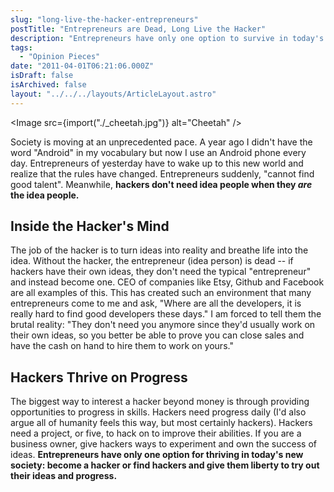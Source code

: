 ```yaml
---
slug: "long-live-the-hacker-entrepreneurs"
postTitle: "Entrepreneurs are Dead, Long Live the Hacker"
description: "Entrepreneurs have only one option to survive in today's society: find hackers or become one."
tags:
  - "Opinion Pieces"
date: "2011-04-01T06:21:06.000Z"
isDraft: false
isArchived: false
layout: "../../../layouts/ArticleLayout.astro"
---
```



<Image src={import("./_cheetah.jpg")} alt="Cheetah" />

Society is moving at an unprecedented pace. A year ago I didn't have the word "Android" in my vocabulary but now I use an Android phone every day. Entrepreneurs of yesterday have to wake up to this new world and realize that the rules have changed. Entrepreneurs suddenly, "cannot find good talent". Meanwhile, **hackers don't need idea people when they _are_ the idea people.**

## Inside the Hacker's Mind

The job of the hacker is to turn ideas into reality and breathe life into the idea. Without the hacker, the entrepreneur (idea person) is dead -- if hackers have their own ideas, they don't need the typical "entrepreneur" and instead become one. CEO of companies like Etsy, Github and Facebook are all examples of this. This has created such an environment that many entrepreneurs come to me and ask, "Where are all the developers, it is really hard to find good developers these days." I am forced to tell them the brutal reality: "They don't need you anymore since they'd usually work on their own ideas, so you better be able to prove you can close sales and have the cash on hand to hire them to work on yours."

## Hackers Thrive on Progress

The biggest way to interest a hacker beyond money is through providing opportunities to progress in skills. Hackers need progress daily (I'd also argue all of humanity feels this way, but most certainly hackers). Hackers need a project, or five, to hack on to improve their abilities. If you are a business owner, give hackers ways to experiment and own the success of ideas. **Entrepreneurs have only one option for thriving in today's new society: become a hacker or find hackers and give them liberty to try out their ideas and progress.**

